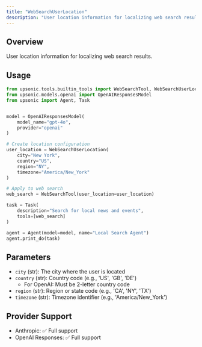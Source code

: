 ```yaml
---
title: "WebSearchUserLocation"
description: "User location information for localizing web search results"
---
```


## Overview

User location information for localizing web search results.

## Usage

```python
from upsonic.tools.builtin_tools import WebSearchTool, WebSearchUserLocation
from upsonic.models.openai import OpenAIResponsesModel
from upsonic import Agent, Task


model = OpenAIResponsesModel(
    model_name="gpt-4o",
    provider="openai"
)

# Create location configuration
user_location = WebSearchUserLocation(
    city="New York",
    country="US",
    region="NY",
    timezone="America/New_York"
)

# Apply to web search
web_search = WebSearchTool(user_location=user_location)

task = Task(
    description="Search for local news and events",
    tools=[web_search]
)

agent = Agent(model=model, name="Local Search Agent")
agent.print_do(task)
```

## Parameters

- `city` (str): The city where the user is located
- `country` (str): Country code (e.g., 'US', 'GB', 'DE')
  - For OpenAI: Must be 2-letter country code
- `region` (str): Region or state code (e.g., 'CA', 'NY', 'TX')
- `timezone` (str): Timezone identifier (e.g., 'America/New_York')

## Provider Support

- Anthropic: ✅ Full support
- OpenAI Responses: ✅ Full support
